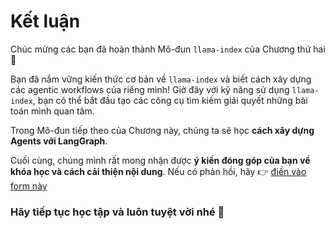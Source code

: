 # Kết luận

Chúc mừng các bạn đã hoàn thành Mô-đun `llama-index` của Chương thứ hai 🥳

Bạn đã nắm vững kiến thức cơ bản về `llama-index` và biết cách xây dựng các agentic workflows của riêng mình!
Giờ đây với kỹ năng sử dụng `llama-index`, bạn có thể bắt đầu tạo các công cụ tìm kiếm giải quyết những bài toán mình quan tâm.

Trong Mô-đun tiếp theo của Chương này, chúng ta sẽ học **cách xây dựng Agents với LangGraph**.

Cuối cùng, chúng mình rất mong nhận được **ý kiến đóng góp của bạn về khóa học và cách cải thiện nội dung**.
Nếu có phản hồi, hãy 👉 [điền vào form này](https://docs.google.com/forms/d/e/1FAIpQLSe9VaONn0eglax0uTwi29rIn4tM7H2sYmmybmG5jJNlE5v0xA/viewform?usp=dialog)

### Hãy tiếp tục học tập và luôn tuyệt vời nhé 🤗